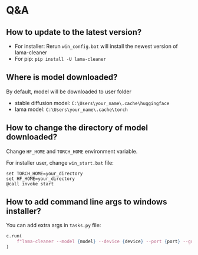 # Q&A

## How to update to the latest version?

- For installer: Rerun `win_config.bat` will install the newest version of lama-cleaner
- For pip: `pip install -U lama-cleaner`

## Where is model downloaded?

By default, model will be downloaded to user folder

- stable diffusion model: `C:\Users\your_name\.cache\huggingface`
- lama model: `C:\Users\your_name\.cache\torch`

## How to change the directory of model downloaded?

Change `HF_HOME` and `TORCH_HOME` environment variable.

For installer user, change `win_start.bat` file:

```
set TORCH_HOME=your_directory
set HF_HOME=your_directory
@call invoke start
```

## How to add command line args to windows installer?

You can add extra args in `tasks.py` file:

```python filename="tasks.py"
c.run(
    f"lama-cleaner --model {model} --device {device} --port {port} --gui --gui-size 1400 900 --sd-cpu-textencoder"
)
```
